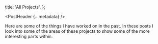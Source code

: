
  title: 'All Projects',
};

<PostHeader {...metadata} />

Here are some of the things I have worked on in the past. In these posts I look into some of the areas of these projects to show some of the more interesting parts within.

<PostHeaderList pages={getAllProjets()} />
